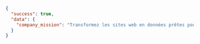 ```json JSON
{
  "success": true,
  "data": {
    "company_mission": "Transformez les sites web en données prêtes pour les LLM. Alimentez vos applications d’IA avec des données propres, extraites de n’importe quel site."
  }
}
```
